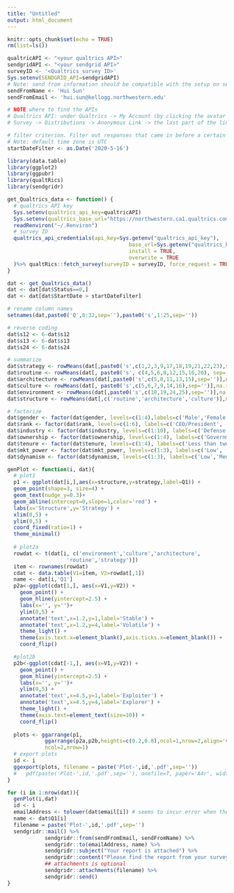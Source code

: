 ```yaml
---
title: "Untitled"
output: html_document
---
```


```r
knitr::opts_chunk$set(echo = TRUE)
rm(list=ls())
```

```r
qualtricAPI <- "<your qualtrics API>"
sendgridAPI <- "<your sendgrid API>"
surveyID <- '<Qualtrics survey ID>'
Sys.setenv(SENDGRID_API=sendgridAPI)
# Note: send from information should be compatible with the setup on sendgrid
sendFromName <- 'Hui Sun'
sendFromEmail <- 'hui.sun@kellogg.northwestern.edu'

# NOTE where to find the APIs
# Qualtrics API: under Qualtrics -> My Account (by clicking the avatar on the top right corner) -> Qualtrics IDs -> API
# Survey -> Distributions -> Anonymous Link -> the last part of the link, usually starting with "SV_"

# filter criterion. Filter out responses that came in before a certain time.
# Note: default time zone is UTC
startDateFilter <- as.Date('2020-5-16')
```


```r
library(data.table)
library(ggplot2)
library(ggpubr)
library(qualtRics)
library(sendgridr)
```

```r
get_Qualtrics_data <- function() {
  # qualtrics API key
  Sys.setenv(qualtrics_api_key=qualtricAPI)
  Sys.setenv(qualtrics_base_url="https://northwestern.ca1.qualtrics.com")
  readRenviron("~/.Renviron")
  # survey ID
  qualtrics_api_credentials(api_key=Sys.getenv("qualtrics_api_key"),
                                       base_url=Sys.getenv("qualtrics_base_url"),
                                       install = TRUE,
                                       overwrite = TRUE
  )%>% qualtRics::fetch_survey(surveyID = surveyID, force_request = TRUE, label=FALSE, convert=FALSE)
}

```

```r
dat <- get_Qualtrics_data()
dat <- dat[dat$Status==0,]
dat <- dat[dat$StartDate > startDateFilter]
```

```r
# rename column names
setnames(dat,paste0('Q',8:32,sep=''),paste0('s',1:25,sep=''))

# reverse coding
dat$s12 <- 6-dat$s12
dat$s13 <- 6-dat$s13
dat$s24 <- 6-dat$s24

# summarize
dat$strategy <- rowMeans(dat[,paste0('s',c(1,2,3,9,17,18,19,21,22,23),sep='')],na.rm=T)
dat$routine <- rowMeans(dat[, paste0('s', c(4,5,6,8,12,15,16,20), sep='')],na.rm=T)
dat$architecture <- rowMeans(dat[,paste0('s',c(5,8,11,13,15),sep='')],na.rm=T)
dat$culture <- rowMeans(dat[, paste0('s',c(5,6,7,9,14,16),sep='')],na.rm=T)
dat$environment <- rowMeans(dat[,paste0('s',c(10,19,24,25),sep='')],na.rm=T)
dat$structure <- rowMeans(dat[,c('routine','architecture','culture')],na.rm=T)

# factorize
dat$gender <- factor(dat$gender, levels=c(1:4),labels=c('Male','Female','Other','Prefer not to say'))
dat$rank <- factor(dat$rank, levels=c(1:6), labels=c('CEO/President', 'Other C-level executive', 'Non-executive senior manager', 'Middle manager', 'Supervisor', 'Non-management role'))
dat$industry <- factor(dat$industry, levels=c(1:10), labels=c('Defense', 'Education', 'Manufacturing/Industrial', 'Financial services', 'Healthcare', 'Consumer/Business services', 'Consumer/Business products', 'Utilities', 'Non-profit', 'Public/Goverment'))
dat$ownership <- factor(dat$ownership, levels=c(1:4), labels=c('Government', 'Non-profit', 'Privately held', 'Publicly traded'))
dat$tenure <- factor(dat$tenure, levels=c(1:4), labels=c('Less than two', 'Two to five', 'Five to ten', 'More than ten'))
dat$mkt_power <- factor(dat$mkt_power, levels=c(1:3), labels=c('Low', 'Medium', 'High'))
dat$dynamism <- factor(dat$dynamism, levels=c(1:3), labels=c('Low','Medium', 'High'))


```

```r
genPlot <- function(i, dat){
  # plot1
  p1 <- ggplot(dat[i,],aes(x=structure,y=strategy,label=Q1)) +
  geom_point(shape=3, size=4) + 
  geom_text(nudge_y=0.3)+
  geom_abline(intercept=0,slope=1,color='red') + 
  labs(x='Structure',y='Strategy') +
  xlim(0,5) +
  ylim(0,5) + 
  coord_fixed(ratio=1) +
  theme_minimal()
  
  # plot2a
  rowdat <- t(dat[i, c('environment','culture','architecture',
                   'routine','strategy')])
  item <- rownames(rowdat)
  cdat <- data.table(V1=item, V2=rowdat[,1])
  name <- dat[i,'Q1']
  p2a<-ggplot(cdat[1,], aes(x=V1,y=V2)) +
    geom_point() + 
    geom_hline(yintercept=2.5) + 
    labs(x='', y='')+
    ylim(0,5) + 
    annotate('text',x=1.2,y=1,label='Stable') + 
    annotate('text',x=1.2,y=4,label='Volatile') + 
    theme_light() + 
    theme(axis.text.x=element_blank(),axis.ticks.x=element_blank()) + 
    coord_flip() 

  #plot2b
  p2b<-ggplot(cdat[-1,], aes(x=V1,y=V2)) +
    geom_point() + 
    geom_hline(yintercept=2.5) + 
    labs(x='', y='')+
    ylim(0,5) + 
    annotate('text',x=4.5,y=1,label='Exploiter') + 
    annotate('text',x=4.5,y=4,label='Explorer') + 
    theme_light() + 
    theme(axis.text=element_text(size=10)) + 
    coord_flip()
  
  plots <- ggarrange(p1,
            ggarrange(p2a,p2b,heights=c(0.2,0.8),ncol=1,nrow=2,align='v'),
            ncol=2,nrow=1)
  # export plots
  id <- i
  ggexport(plots, filename = paste('Plot-',id,'.pdf',sep=''))
  #   pdf(paste('Plot-',id,'.pdf',sep=''), onefile=T, paper='A4r', width=11, height=8)
}
```


```r

for (i in 1:nrow(dat)){
  genPlot(i,dat)
  id <- i
  emailAddress <- tolower(dat$email[i]) # seems to incur error when there're capitalized letter
  name <- dat$Q1[i]
  filename = paste('Plot-',id,'.pdf',sep='')
  sendgridr::mail() %>% 
            sendgridr::from(sendFromEmail, sendFromName) %>% 
            sendgridr::to(emailAddress, name) %>% 
            sendgridr::subject("Your report is attached") %>% 
            sendgridr::content("Please find the report from your survey attached.")  %>% 
            ## attachments is optional
            sendgridr::attachments(filename) %>% 
            sendgridr::send()
}
```


